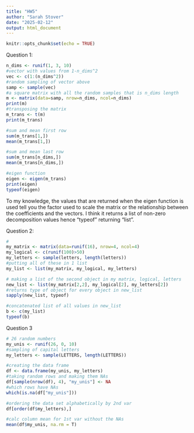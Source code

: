 ```yaml
---
title: "HW5"
author: "Sarah Stover"
date: "2025-02-12"
output: html_document
---
```


```r
knitr::opts_chunk$set(echo = TRUE)
```
Question 1:

```r
n_dims <- runif(1, 3, 10) 
#vector with values from 1-n_dims^2
vec <- c(1:(n_dims^2))
#random sampling of vector above 
samp <- sample(vec)
#a square matrix with all the random samples that is n_dims length  
m <- matrix(data=samp, nrow=n_dims, ncol=n_dims)
print(m)
#transposing the matrix 
m_trans <- t(m)
print(m_trans)

#sum and mean first row
sum(m_trans[1,])
mean(m_trans[1,])

#sum and mean last row
sum(m_trans[n_dims,])
mean(m_trans[n_dims,])

#eigen function
eigen <- eigen(m_trans)
print(eigen)
typeof(eigen)
```
To my knowledge, the values that are returned when the eigen function is used tell you the factor used to scale the matrix or the relationship between the coefficients and the vectors. I think it returns a list of non-zero decomposition values hence "typeof" returning "list".

Question 2: 
```r
#
my_matrix <- matrix(data=runif(16), nrow=4, ncol=4)
my_logical <- c(runif(100)>50)
my_letters <- sample(letters, length(letters))
#putting all of these in 1 list 
my_list <- list(my_matrix, my_logical, my_letters)

# making a list of the second object in my matrix, logical, letters
new_list <- list(my_matrix[2,2], my_logical[2], my_letters[2])
#returns type of object for every object in new_list
sapply(new_list, typeof)

#concatenated list of all values in new_list
b <- c(my_list)
typeof(b)

```

Question 3

```r
# 26 random numbers 
my_unis <- runif(26, 0, 10)
#sampling of capital letters
my_letters <- sample(LETTERS, length(LETTERS)) 

#creating the data frame 
df <- data.frame(my_unis, my_letters)
#taking random rows and making them NAs
df[sample(nrow(df), 4), "my_unis"] <- NA
#which rows have NAs
which(is.na(df["my_unis"]))

#ordering the data set alphabetically by 2nd var
df[order(df$my_letters),]

#calc column mean for 1st var without the NAs
mean(df$my_unis, na.rm = T) 

```



